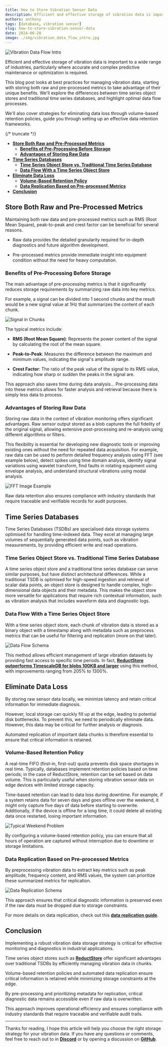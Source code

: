 ```yaml
---
title: How to Store Vibration Sensor Data
description: Efficient and effective storage of vibration data is important to a wide range of industries, particularly where accurate and complex predictive maintenance or optimization is required. This blog post looks at best practices for managing vibration data, starting with storing both raw and pre-processed metrics to take advantage of their unique benefits. We'll explore the differences between time series object stores and traditional time series databases, and highlight optimal data flow processes. We'll also cover strategies for eliminating data loss through volume-based retention policies, guide you through setting up an effective data retention frameworks.
authors: anthony
tags: [database, vibration sensor]
slug: how-to-store-vibration-sensor-data
date: 2024-06-28
image: ./img/vibration_data_flow_intro.jpg
---
```


![Vibration Data Flow Intro](./img/vibration_data_flow_intro.webp)

Efficient and effective storage of vibration data is important to a wide range of industries, particularly where accurate and complex predictive maintenance or optimization is required.

This blog post looks at best practices for managing vibration data, starting with storing both raw and pre-processed metrics to take advantage of their unique benefits. We'll explore the differences between time series object stores and traditional time series databases, and highlight optimal data flow processes.

We'll also cover strategies for eliminating data loss through volume-based retention policies, guide you through setting up an effective data retention frameworks.

{/* truncate */}

- [**Store Both Raw and Pre-Processed Metrics**](#store-both-raw-and-pre-processed-metrics)
  - [**Benefits of Pre-Processing Before Storage**](#benefits-of-pre-processing-before-storage)
  - [**Advantages of Storing Raw Data**](#advantages-of-storing-raw-data)
- [**Time Series Databases**](#time-series-databases)
  - [**Time Series Object Store vs. Traditional Time Series Database**](#time-series-object-store-vs-traditional-time-series-database)
  - [**Data Flow With a Time Series Object Store**](#data-flow-with-a-time-series-object-store)
- [**Eliminate Data Loss**](#eliminate-data-loss)
  - [**Volume-Based Retention Policy**](#volume-based-retention-policy)
  - [**Data Replication Based on Pre-processed Metrics**](#data-replication-based-on-pre-processed-metrics)
- [**Conclusion**](#conclusion)

## Store Both Raw and Pre-Processed Metrics
Maintaining both raw data and pre-processed metrics such as RMS (Root Mean Square), peak-to-peak and crest factor can be beneficial for several reasons.

- Raw data provides the detailed granularity required for in-depth diagnostics and future algorithm development.

- Pre-processed metrics provide immediate insight into equipment condition without the need for heavy computation.


### Benefits of Pre-Processing Before Storage
The main advantage of pre-processing metrics is that it significantly reduces storage requirements by summarizing raw data into key metrics.

For example, a signal can be divided into 1 second chunks and the result would be a new signal value at 1Hz that summarizes the content of each chunk.

![Signal in Chunks](./img/signal_chunks.webp)

The typical metrics include:

- **RMS (Root Mean Square)**: Represents the power content of the signal by calculating the root of the mean square.

- **Peak-to-Peak**: Measures the difference between the maximum and minimum values, indicating the signal's amplitude range.

- **Crest Factor**: The ratio of the peak value of the signal to its RMS value, indicating how sharp or sudden the peaks in the signal are.

This approach also saves time during data analysis... Pre-processing data into these metrics allows for faster analysis and retrieval because there is simply less data to process.

### Advantages of Storing Raw Data
Storing raw data in the context of vibration monitoring offers significant advantages. Raw sensor output stored as a blob captures the full fidelity of the original signal, allowing extensive post-processing and re-analysis using different algorithms or filters.

This flexibility is essential for developing new diagnostic tools or improving existing ones without the need for repeated data acquisition. For example, raw data can be used to perform detailed frequency analysis using FFT (see example below), detect spikes using time domain analysis, identify signal variations using wavelet transform, find faults in rotating equipment using envelope analysis, and understand structural vibrations using modal analysis.

![FFT Image Example](./img/fft_example.webp)

Raw data retention also ensures compliance with industry standards that require traceable and verifiable records for audit purposes.

## Time Series Databases
Time Series Databases (TSDBs) are specialised data storage systems optimised for handling time-indexed data. They excel at managing large volumes of sequentially generated data points, such as vibration measurements, by providing efficient write and read operations.

### Time Series Object Store vs. Traditional Time Series Database
A time series object store and a traditional time series database can serve similar purposes, but have distinct architectural differences. While a traditional TSDB is optimised for high-speed ingestion and retrieval of scalar data points, an object store is designed to handle complex, high-dimensional data objects and their metadata. This makes the object store more versatile for applications that require rich contextual information, such as vibration analysis that includes waveform data and diagnostic logs.

### Data Flow With a Time Series Object Store
With a time series object store, each chunk of vibration data is stored as a binary object with a timestamp along with metadata such as preprocess metrics that can be useful for filtering and replication (more on that later).

![Data Flow Schema](./img/vibration_data_flow.webp)

This method allows efficient management of large vibration datasets by providing fast access to specific time periods. In fact, [**ReductStore outperforms TimescaleDB for blobs 100KB and larger**](<https://www.reduct.store/blog/comparisons/iot/reductstore-vs-timescaledb>) using this method, with improvements ranging from 205% to 1300%.

## Eliminate Data Loss
By storing raw sensor data locally, we minimize latency and retain critical information for immediate diagnosis.

However, local storage can quickly fill up at the edge, leading to potential disk bottlenecks. To prevent this, we need to periodically eliminate data. However, this data may be critical for further analysis or diagnosis.

Automated replication of important data chunks is therefore essential to ensure that critical information is retained.

### Volume-Based Retention Policy
A real-time FIFO (first-in, first-out) quota prevents disk space shortages in real time. Typically, databases implement retention policies based on time periods; in the case of ReductStore, retention can be set based on data volume. This is particularly useful when storing vibration sensor data on edge devices with limited storage capacity.

Time-based retention can lead to data loss during downtime. For example, if a system retains data for seven days and goes offline over the weekend, it might only capture five days of data before starting to overwrite. Additionally, if the device is offline for a long time, it could delete all existing data once restarted, losing important information.

![Typical Weekend Problem](./img/typical_weekend_problem.webp)

By configuring a volume-based retention policy, you can ensure that all hours of operation are captured without interruption due to downtime or storage limitations.

### Data Replication Based on Pre-processed Metrics
By preprocessing vibration data to extract key metrics such as peak amplitude, frequency content, and RMS values, the system can prioritize these summarized metrics for replication.

![Data Replication Schema](./img/data_replication.webp)

This approach ensures that critical diagnostic information is preserved even if the raw data must be dropped due to storage constraints.

For more details on data replication, check out this [**data replication guide**](<https://www.reduct.store/docs/guides/data-replication>).

## Conclusion
Implementing a robust vibration data storage strategy is critical for effective monitoring and diagnostics in industrial applications.

Time series object stores such as [**ReductStore**](<https://www.reduct.store/>) offer significant advantages over traditional TSDBs by efficiently managing vibration data in chunks.

Volume-based retention policies and automated data replication ensure critical information is retained while minimizing storage constraints at the edge.

By pre-processing and prioritizing metadata for replication, critical diagnostic data remains accessible even if raw data is overwritten.

This approach improves operational efficiency and ensures compliance with industry standards that require traceable and verifiable audit trails.

---

Thanks for reading, I hope this article will help you choose the right storage strategy for your vibration data. If you have any questions or comments, feel free to reach out to in [**Discord**](https://discord.com/invite/8wPtPGJYsn) or by opening a discussion on [**GitHub**](https://github.com/reductstore/reductstore/discussions).